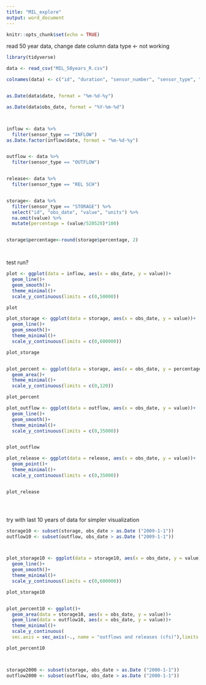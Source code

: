 ```yaml
---
title: "MIL_explore"
output: word_document
---
```


```r
knitr::opts_chunk$set(echo = TRUE)
```

read 50 year data, change date column data type <- not working
```r

library(tidyverse)

data <- read_csv("MIL_50years_R.csv")

colnames(data) <- c("id", "duration", "sensor_number", "sensor_type", "year", "month", "day", "date", "obs_date", "value", "flag", "units")


as.Date(data$date, format = "%m-%d-%y")

as.Date(data$obs_date, format = "%Y-%m-%d")



inflow <- data %>% 
  filter(sensor_type == "INFLOW")
as.Date.factor(inflow$date, format = "%m-%d-%y")


outflow <- data %>% 
  filter(sensor_type == "OUTFLOW")


release<- data %>% 
  filter(sensor_type == "REL SCH")


storage<- data %>% 
  filter(sensor_type == "STORAGE") %>% 
  select("id", "obs_date", "value", "units") %>% 
  na.omit(value) %>% 
  mutate(percentage = (value/520528)*100)


storage$percentage<-round(storage$percentage, 2)




```



test run?
```r

plot <- ggplot(data = inflow, aes(x = obs_date, y = value))+
  geom_line()+
  geom_smooth()+
  theme_minimal()+
  scale_y_continuous(limits = c(0,50000))

plot


```




```r


plot_storage <- ggplot(data = storage, aes(x = obs_date, y = value))+
  geom_line()+
  geom_smooth()+
  theme_minimal()+
  scale_y_continuous(limits = c(0,600000))

plot_storage


plot_percent <- ggplot(data = storage, aes(x = obs_date, y = percentage))+
  geom_area()+
  theme_minimal()+
  scale_y_continuous(limits = c(0,120))

plot_percent


```



```r

plot_outflow <- ggplot(data = outflow, aes(x = obs_date, y = value))+
  geom_line()+
  geom_smooth()+
  theme_minimal()+
  scale_y_continuous(limits = c(0,35000))


plot_outflow


```



```r


plot_release <- ggplot(data = release, aes(x = obs_date, y = value))+
  geom_point()+
  theme_minimal()+
  scale_y_continuous(limits = c(0,35000))


plot_release





```


try with last 10 years of data for simpler visualization
```r

storage10 <- subset(storage, obs_date > as.Date ("2009-1-1"))
outflow10 <- subset(outflow, obs_date > as.Date ("2009-1-1"))



plot_storage10 <- ggplot(data = storage10, aes(x = obs_date, y = value))+
  geom_line()+
  geom_smooth()+
  theme_minimal()+
  scale_y_continuous(limits = c(0,600000))

plot_storage10


plot_percent10 <- ggplot()+
  geom_area(data = storage10, aes(x = obs_date, y = value))+
  geom_line(data = outflow10, aes(x = obs_date, y = value))+
  theme_minimal()+
  scale_y_continuous(
  sec.axis = sec_axis(~., name = "outflows and releases (cfs)"),limits = c(0,20000))

plot_percent10




```




```r
storage2000 <- subset(storage, obs_date > as.Date ("2000-1-1"))
outflow2000 <- subset(outflow, obs_date > as.Date ("2000-1-1"))






```










